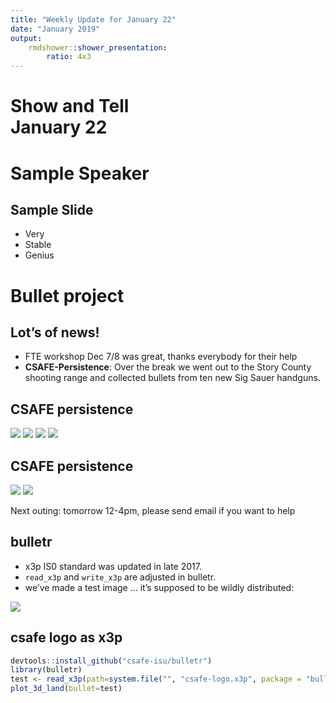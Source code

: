 ```yaml
---
title: "Weekly Update for January 22"
date: "January 2019"
output: 
    rmdshower::shower_presentation:
        ratio: 4x3
---
```


# Show and Tell <br> January 22

# Sample Speaker

## Sample Slide

- Very 
- Stable
- Genius

# Bullet project

## Lot's of news!

- FTE workshop Dec 7/8 was great, thanks everybody for their help
- **CSAFE-Persistence**: Over the break we went out to the Story County shooting range and collected bullets from ten new Sig Sauer handguns.

## CSAFE persistence

![](images/HH_alicia.png)
![](images/HH_no1.png)
![](images/HH_bullet.png)
![](images/HH_collection.png)

## CSAFE persistence

![](images/HH_cleaning.png)
![](images/HH_tube.png)

Next outing: tomorrow 12-4pm, please send email if you want to help

## bulletr

- x3p IS0 standard was updated in late 2017. 
- `read_x3p` and `write_x3p` are adjusted in bulletr.
- we've made a test image ... it's supposed to be wildly distributed:

![](images/csafe-x3p.png)

## csafe logo as x3p

```r
devtools::install_github("csafe-isu/bulletr")
library(bulletr)
test <- read_x3p(path=system.file("", "csafe-logo.x3p", package = "bulletr"))
plot_3d_land(bullet=test)
```
